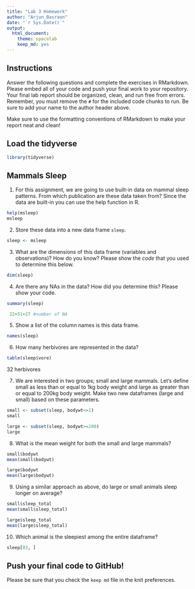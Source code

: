 ```yaml
---
title: "Lab 3 Homework"
author: "Arjun_Basraon"
date: "`r Sys.Date()`"
output:
  html_document: 
    theme: spacelab
    keep_md: yes
---
```


## Instructions
Answer the following questions and complete the exercises in RMarkdown. Please embed all of your code and push your final work to your repository. Your final lab report should be organized, clean, and run free from errors. Remember, you must remove the `#` for the included code chunks to run. Be sure to add your name to the author header above.  

Make sure to use the formatting conventions of RMarkdown to make your report neat and clean!  

## Load the tidyverse
```r
library(tidyverse)
```

## Mammals Sleep
1. For this assignment, we are going to use built-in data on mammal sleep patterns. From which publication are these data taken from? Since the data are built-in you can use the help function in R.
```r
help(msleep)
msleep
```

2. Store these data into a new data frame `sleep`.
```r
sleep <- msleep
```

3. What are the dimensions of this data frame (variables and observations)? How do you know? Please show the *code* that you used to determine this below.  
```r
dim(sleep)
```

4. Are there any NAs in the data? How did you determine this? Please show your code.  
```r
summary(sleep)
```
```r
 22+51+27 #number of NA
```

5. Show a list of the column names is this data frame.
```r
names(sleep)
```

6. How many herbivores are represented in the data?  
```r
table(sleep$vore)
```
32 herbivores

7. We are interested in two groups; small and large mammals. Let's define small as less than or equal to 1kg body weight and large as greater than or equal to 200kg body weight. Make two new dataframes (large and small) based on these parameters.
```r
small <- subset(sleep, bodywt<=1)
small
```
```r
large <- subset(sleep, bodywt>=200)
large
```

8. What is the mean weight for both the small and large mammals?
```r
small$bodywt
mean(small$bodywt)
```

```r
large$bodywt
mean(large$bodywt)
```

9. Using a similar approach as above, do large or small animals sleep longer on average?  
```r
small$sleep_total
mean(small$sleep_total)
```

```r
large$sleep_total
mean(large$sleep_total)
```
10. Which animal is the sleepiest among the entire dataframe?
```r
sleep[83, ]
```

## Push your final code to GitHub!
Please be sure that you check the `keep md` file in the knit preferences.   